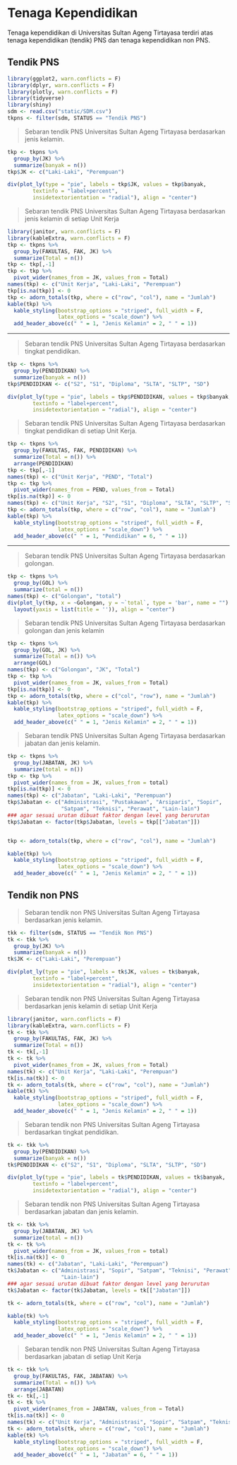 # Tenaga Kependidikan

Tenaga kependidikan di Universitas Sultan Ageng Tirtayasa terdiri atas tenaga kependidikan (tendik) PNS dan tenaga kependidikan non PNS. 

## Tendik PNS

```r
library(ggplot2, warn.conflicts = F)
library(dplyr, warn.conflicts = F)
library(plotly, warn.conflicts = F)
library(tidyverse)
library(shiny)
sdm <- read.csv("static/SDM.csv")
tkpns <- filter(sdm, STATUS == "Tendik PNS")
```

> Sebaran tendik PNS Universitas Sultan Ageng Tirtayasa berdasarkan jenis kelamin.

```r
tkp <- tkpns %>%
  group_by(JK) %>%
  summarize(banyak = n())
tkp$JK <- c("Laki-Laki", "Perempuan")

div(plot_ly(type = "pie", labels = tkp$JK, values = tkp$banyak,
        textinfo = "label+percent",
        insidetextorientation = "radial"), align = "center")
```

> Sebaran tendik PNS Universitas Sultan Ageng Tirtayasa berdasarkan jenis kelamin di setiap Unit Kerja

```r
library(janitor, warn.conflicts = F)
library(kableExtra, warn.conflicts = F)
tkp <- tkpns %>%
  group_by(FAKULTAS, FAK, JK) %>%
  summarize(Total = n())
tkp <- tkp[,-1]
tkp <- tkp %>%
  pivot_wider(names_from = JK, values_from = Total)
names(tkp) <- c("Unit Kerja", "Laki-Laki", "Perempuan")
tkp[is.na(tkp)] <- 0
tkp <- adorn_totals(tkp, where = c("row", "col"), name = "Jumlah")
kable(tkp) %>%
  kable_styling(bootstrap_options = "striped", full_width = F,
                latex_options = "scale_down") %>%
  add_header_above(c(" " = 1, "Jenis Kelamin" = 2, " " = 1))
```


***

> Sebaran tendik PNS Universitas Sultan Ageng Tirtayasa berdasarkan tingkat pendidikan.

```r
tkp <- tkpns %>%
  group_by(PENDIDIKAN) %>%
  summarize(banyak = n())
tkp$PENDIDIKAN <- c("S2", "S1", "Diploma", "SLTA", "SLTP", "SD")

div(plot_ly(type = "pie", labels = tkp$PENDIDIKAN, values = tkp$banyak,
        textinfo = "label+percent",
        insidetextorientation = "radial"), align = "center")
```

> Sebaran tendik PNS Universitas Sultan Ageng Tirtayasa berdasarkan tingkat pendidikan di setiap Unit Kerja.

```r
tkp <- tkpns %>%
  group_by(FAKULTAS, FAK, PENDIDIKAN) %>%
  summarize(Total = n()) %>%
  arrange(PENDIDIKAN)
tkp <- tkp[,-1]
names(tkp) <- c("Unit Kerja", "PEND", "Total")
tkp <- tkp %>%
  pivot_wider(names_from = PEND, values_from = Total)
tkp[is.na(tkp)] <- 0
names(tkp) <- c("Unit Kerja", "S2", "S1", "Diploma", "SLTA", "SLTP", "SD")
tkp <- adorn_totals(tkp, where = c("row", "col"), name = "Jumlah")
kable(tkp) %>%
  kable_styling(bootstrap_options = "striped", full_width = F,
                latex_options = "scale_down") %>%
  add_header_above(c(" " = 1, "Pendidikan" = 6, " " = 1))
```

***

> Sebaran tendik PNS Universitas Sultan Ageng Tirtayasa berdasarkan golongan.

```r
tkp <- tkpns %>%
  group_by(GOL) %>%
  summarize(total = n())
names(tkp) <- c("Golongan", "total")
div(plot_ly(tkp, x = ~Golongan, y = ~`total`, type = 'bar', name = "") %>%
  layout(yaxis = list(title = '')), align = "center")
```

> Sebaran tendik PNS Universitas Sultan Ageng Tirtayasa berdasarkan golongan dan jenis kelamin

```r
tkp <- tkpns %>%
  group_by(GOL, JK) %>%
  summarize(Total = n()) %>%
  arrange(GOL)
names(tkp) <- c("Golongan", "JK", "Total")
tkp <- tkp %>%
  pivot_wider(names_from = JK, values_from = Total)
tkp[is.na(tkp)] <- 0
tkp <- adorn_totals(tkp, where = c("col", "row"), name = "Jumlah")
kable(tkp) %>%
  kable_styling(bootstrap_options = "striped", full_width = F,
                latex_options = "scale_down") %>%
  add_header_above(c(" " = 1, "Jenis Kelamin" = 2, " " = 1))
```

> Sebaran tendik PNS Universitas Sultan Ageng Tirtayasa berdasarkan jabatan dan jenis kelamin.

```r
tkp <- tkpns %>%
  group_by(JABATAN, JK) %>%
  summarize(total = n()) 
tkp <- tkp %>%
  pivot_wider(names_from = JK, values_from = total)
tkp[is.na(tkp)] <- 0
names(tkp) <- c("Jabatan", "Laki-Laki", "Perempuan")
tkp$Jabatan <- c("Administrasi", "Pustakawan", "Arsiparis", "Sopir",
                 "Satpam", "Teknisi", "Perawat", "Lain-lain")
### agar sesuai urutan dibuat faktor dengan level yang berurutan
tkp$Jabatan <- factor(tkp$Jabatan, levels = tkp[["Jabatan"]])


tkp <- adorn_totals(tkp, where = c("row", "col"), name = "Jumlah")

kable(tkp) %>%
  kable_styling(bootstrap_options = "striped", full_width = F,
                latex_options = "scale_down") %>%
  add_header_above(c(" " = 1, "Jenis Kelamin" = 2, " " = 1))
```


## Tendik non PNS

> Sebaran tendik non PNS Universitas Sultan Ageng Tirtayasa berdasarkan jenis kelamin.

```r
tkk <- filter(sdm, STATUS == "Tendik Non PNS")
tk <- tkk %>%
  group_by(JK) %>%
  summarize(banyak = n())
tk$JK <- c("Laki-Laki", "Perempuan")

div(plot_ly(type = "pie", labels = tk$JK, values = tk$banyak,
        textinfo = "label+percent",
        insidetextorientation = "radial"), align = "center")
```

> Sebaran tendik non PNS Universitas Sultan Ageng Tirtayasa berdasarkan jenis kelamin di setiap Unit Kerja

```r
library(janitor, warn.conflicts = F)
library(kableExtra, warn.conflicts = F)
tk <- tkk %>%
  group_by(FAKULTAS, FAK, JK) %>%
  summarize(Total = n())
tk <- tk[,-1]
tk <- tk %>%
  pivot_wider(names_from = JK, values_from = Total)
names(tk) <- c("Unit Kerja", "Laki-Laki", "Perempuan")
tk[is.na(tk)] <- 0
tk <- adorn_totals(tk, where = c("row", "col"), name = "Jumlah")
kable(tk) %>%
  kable_styling(bootstrap_options = "striped", full_width = F,
                latex_options = "scale_down") %>%
  add_header_above(c(" " = 1, "Jenis Kelamin" = 2, " " = 1))
```

> Sebaran tendik non PNS Universitas Sultan Ageng Tirtayasa berdasarkan tingkat pendidikan.

```r
tk <- tkk %>%
  group_by(PENDIDIKAN) %>%
  summarize(banyak = n())
tk$PENDIDIKAN <- c("S2", "S1", "Diploma", "SLTA", "SLTP", "SD")

div(plot_ly(type = "pie", labels = tk$PENDIDIKAN, values = tk$banyak,
        textinfo = "label+percent",
        insidetextorientation = "radial"), align = "center")
```


> Sebaran tendik non PNS Universitas Sultan Ageng Tirtayasa berdasarkan jabatan dan jenis kelamin.

```r
tk <- tkk %>%
  group_by(JABATAN, JK) %>%
  summarize(total = n()) 
tk <- tk %>%
  pivot_wider(names_from = JK, values_from = total)
tk[is.na(tk)] <- 0
names(tk) <- c("Jabatan", "Laki-Laki", "Perempuan")
tk$Jabatan <- c("Administrasi", "Sopir", "Satpam", "Teknisi", "Perawat",
                 "Lain-lain")
### agar sesuai urutan dibuat faktor dengan level yang berurutan
tk$Jabatan <- factor(tk$Jabatan, levels = tk[["Jabatan"]])

tk <- adorn_totals(tk, where = c("row", "col"), name = "Jumlah")

kable(tk) %>%
  kable_styling(bootstrap_options = "striped", full_width = F,
                latex_options = "scale_down") %>%
  add_header_above(c(" " = 1, "Jenis Kelamin" = 2, " " = 1))
```

> Sebaran tendik non PNS Universitas Sultan Ageng Tirtayasa berdasarkan jabatan di setiap Unit Kerja

```r
tk <- tkk %>%
  group_by(FAKULTAS, FAK, JABATAN) %>%
  summarize(Total = n()) %>%
  arrange(JABATAN)
tk <- tk[,-1]
tk <- tk %>%
  pivot_wider(names_from = JABATAN, values_from = Total)
tk[is.na(tk)] <- 0
names(tk) <- c("Unit Kerja", "Administrasi", "Sopir", "Satpam", "Teknisi", "Perawat", "Lain-lain")
tk <- adorn_totals(tk, where = c("row", "col"), name = "Jumlah")
kable(tk) %>%
  kable_styling(bootstrap_options = "striped", full_width = F,
                latex_options = "scale_down") %>%
  add_header_above(c(" " = 1, "Jabatan" = 6, " " = 1))
```
